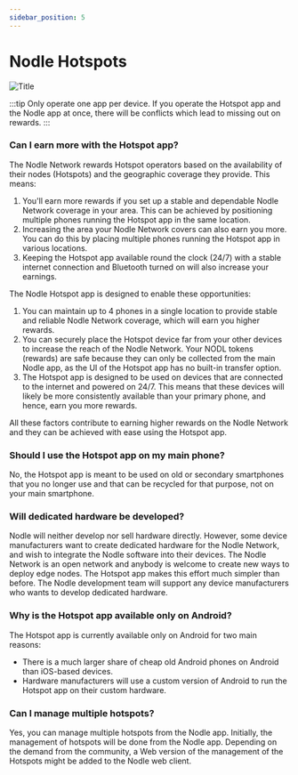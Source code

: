 ```yaml
---
sidebar_position: 5
---
```


# Nodle Hotspots

![Title](/img/docs/nodle-cash/HotSpots.jpg)

:::tip Only operate one app per device.
If you operate the Hotspot app and the Nodle app at once, there will be conflicts which lead to missing out on rewards.
:::

### Can I earn more with the Hotspot app?

The Nodle Network rewards Hotspot operators based on the availability of their nodes (Hotspots) and the geographic coverage they provide. This means:

1. You'll earn more rewards if you set up a stable and dependable Nodle Network coverage in your area. This can be achieved by positioning multiple phones running the Hotspot app in the same location.
2. Increasing the area your Nodle Network covers can also earn you more. You can do this by placing multiple phones running the Hotspot app in various locations.
3. Keeping the Hotspot app available round the clock (24/7) with a stable internet connection and Bluetooth turned on will also increase your earnings.

The Nodle Hotspot app is designed to enable these opportunities:
    
1. You can maintain up to 4 phones in a single location to provide stable and reliable Nodle Network coverage, which will earn you higher rewards.
2. You can securely place the Hotspot device far from your other devices to increase the reach of the Nodle Network. Your NODL tokens (rewards) are safe because they can only be collected from the main Nodle app, as the UI of the Hotspot app has no built-in transfer option.
3. The Hotspot app is designed to be used on devices that are connected to the internet and powered on 24/7. This means that these devices will likely be more consistently available than your primary phone, and hence, earn you more rewards.

All these factors contribute to earning higher rewards on the Nodle Network and they can be achieved with ease using the Hotspot app.

### Should I use the Hotspot app on my main phone?

No, the Hotspot app is meant to be used on old or secondary smartphones that you no longer use and that can be
recycled for that purpose, not on your main smartphone.

### Will dedicated hardware be developed?

Nodle will neither develop nor sell hardware directly. However, some device manufacturers want to create dedicated hardware 
for the Nodle Network, and wish to integrate the Nodle software into their devices. The Nodle Network is an open network and 
anybody is welcome to create new ways to deploy edge nodes. The Hotspot app makes this effort much simpler than before. The 
Nodle development team will support any device manufacturers who wants to develop dedicated hardware.  

### Why is the Hotspot app available only on Android?

The Hotspot app is currently available only on Android for two main reasons:

- There is a much larger share of cheap old Android phones on Android than iOS-based devices.
- Hardware manufacturers will use a custom version of Android to run the Hotspot app on their custom hardware.

### Can I manage multiple hotspots?

Yes, you can manage multiple hotspots from the Nodle app. Initially, the management of hotspots will be done from the Nodle 
app. Depending on the demand from the community, a Web version of the management of the Hotspots might be added to the Nodle 
web client.
